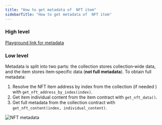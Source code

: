 ```yaml
---
title: "How to get metadata of  NFT item"
sidebarTitle: "How to get metadata of  NFT item"
---
```



### High level

[Playground link for metadata](/ecosystem/rpc/toncenter/v3/accounts/get-account-metadata?playground=open)

### Low level

Metadata is split into two parts: the collection stores collection‑wide data, and the item stores item‑specific data (**not full metadata**). To obtain full metadata:

1. Resolve the NFT item address by index from the collection (if needed ) with `get_nft_address_by_index(index)`.
1. Get item individual content from the item contract with `get_nft_data()`.
1. Get full metadata from the collection contract with `get_nft_content(index, individual_content)`.

<Image
  src="/resources/images/nft/nft_metadata_light.svg"
  darkSrc="/resources/images/nft/nft_metadata_dark.svg"
  alt="NFT metadata"
/>
